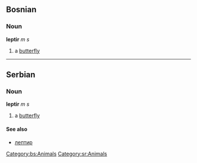 ==Bosnian==
===Noun===
'''leptir''' ''m s''
#a [[butterfly]]
[[Category:bs:Animals]]
----
==Serbian==
===Noun===
'''leptir''' ''m s''
#a [[butterfly]]
====See also====
*[[лептир]]
[[Category:sr:Animals]]